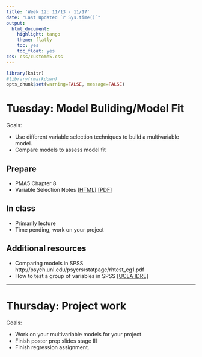 ```yaml
---
title: 'Week 12: 11/13 - 11/17'
date: "Last Updated `r Sys.time()`"
output:
  html_document:
    highlight: tango
    theme: flatly
    toc: yes
    toc_float: yes
css: css/customh5.css
---
```


```r
library(knitr)
#library(rmarkdown)
opts_chunk$set(warning=FALSE, message=FALSE) 
```


# Tuesday: Model Buliding/Model Fit

Goals: 

* Use different variable selection techniques to build a multivariable model. 
* Compare models to assess model fit

## Prepare 
* PMA5 Chapter 8  
* Variable Selection Notes [[HTML]](docs/lec09_VarSelect.html) [[PDF]](docs/lec09_VarSelect.pdf)

## In class
* Primarily lecture
* Time pending, work on your project 

## Additional resources

* Comparing models in SPSS http://psych.unl.edu/psycrs/statpage/rhtest_eg1.pdf 
* How to test a group of variables in SPSS [[UCLA IDRE]](https://stats.idre.ucla.edu/spss/faq/how-can-i-test-a-group-of-variables-in-spss-regression/)

---


# Thursday: Project work

Goals: 

* Work on your multivariable models for your project
* Finish poster prep slides stage III
* Finish regression assignment.

